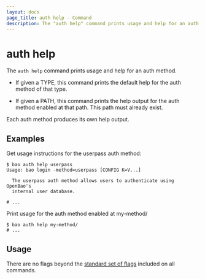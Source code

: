 ```yaml
---
layout: docs
page_title: auth help - Command
description: The "auth help" command prints usage and help for an auth method.
---
```


# auth help

The `auth help` command prints usage and help for an auth method.

- If given a TYPE, this command prints the default help for the auth method of
  that type.

- If given a PATH, this command prints the help output for the auth method
  enabled at that path. This path must already exist.

Each auth method produces its own help output.

## Examples

Get usage instructions for the userpass auth method:

```shell-session
$ bao auth help userpass
Usage: bao login -method=userpass [CONFIG K=V...]

  The userpass auth method allows users to authenticate using OpenBao's
  internal user database.

# ...
```

Print usage for the auth method enabled at my-method/

```shell-session
$ bao auth help my-method/
# ...
```

## Usage

There are no flags beyond the [standard set of flags](/vault/docs/commands)
included on all commands.
